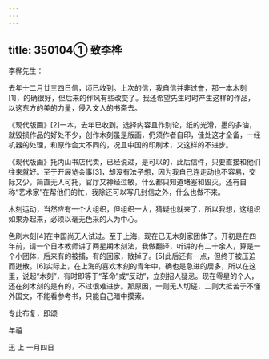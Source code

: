 ```yaml
---
---
---
```

title: 350104① 致李桦
---




李桦先生：

去年十二月廿三四日信，顷已收到。上次的信，我自信并非过誉，那一本木刻[1]，的确很好，但后来的作风有些改变了。我还希望先生时时产生这样的作品，以这东方的美的力量，侵入文人的书斋去。

《现代版画》[2]一本，去年已收到。选择内容且作别论，纸的光滑，墨的多油，就毁损作品的好处不少，创作木刻虽是版画，仍须作者自印，佳处这才全备，一经机器的处理，和原作会大不同的，况且中国的印刷术，又这样的不进步。

《现代版画》托内山书店代卖，已经说过，是可以的，此后信件，只要直接和他们往来就好。至于开展览会事[3]，却没有法子想，因为我自己连走动也不容易，交际又少，简直无人可托，官厅又神经过敏，什么都只知道堵塞和毁灭，还有自称“艺术家”在帮他们的忙，我除还可以写几封信之外，什么也做不来。

木刻运动，当然应有一个大组织，但组织一大，猜疑也就来了，所以我想，这组织如果办起来，必须以毫无色采的人为中心。

色刷木刻[4]在中国尚无人试过。至于上海，现在已无木刻家团体了。开初是在四年前，请一个日本教师讲了两星期木刻法，我做翻译，听讲的有二十余人，算是一个小团体，后来有的被捕，有的回家，散掉了。[5]此后还有一点，但终于被压迫而迸散。[6]实际上，在上海的喜欢木刻的青年中，确也是急进的居多，所以在这里，说起“木刻”，有时即等于“革命”或“反动”，立刻招人疑忌。现在零星的个人，还在刻木刻的是有的，不过很难进步。那原因，一则无人切磋，二则大抵苦于不懂外国文，不能看参考书，只能自己暗中摸索。

专此布复，即颂

年禧

迅 上 一月四日